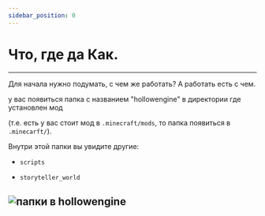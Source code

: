 ```yaml
---
sidebar_position: 0
---
```


# Что, где да Как.

---

Для начала нужно подумать, с чем же работать? А работать есть с чем.

у вас появиться папка с названием "hollowengine" в директории где установлен мод

(т.е. есть у вас стоит мод в `.minecraft/mods`, то папка появиться в `.minecarft/`).

Внутри этой папки вы увидите другие:

- `scripts`

- `storyteller_world`

![папки в hollowengine](../../../static/img/he-guide/1.png)
---
